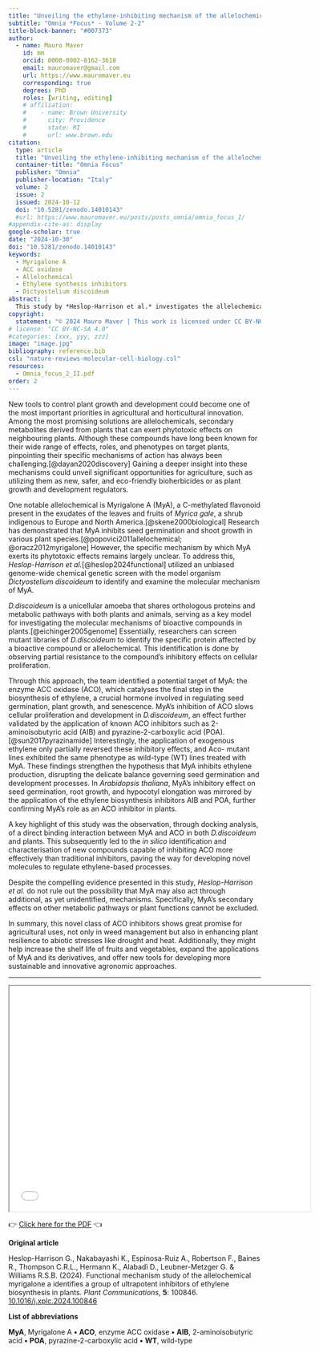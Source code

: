 ```yaml
---
title: "Unveiling the ethylene-inhibiting mechanism of the allelochemical Myrigalone A"
subtitle: "Omnia *Focus* - Volume 2-2"
title-block-banner: "#007373"
author:
  - name: Mauro Maver
    id: mm
    orcid: 0000-0002-8162-3618
    email: mauromaver@gmail.com
    url: https://www.mauromaver.eu
    corresponding: true
    degrees: PhD
    roles: [writing, editing]
    # affiliation: 
    #    - name: Brown University
    #      city: Providence
    #      state: RI
    #      url: www.brown.edu
citation:
  type: article
  title: "Unveiling the ethylene-inhibiting mechanism of the allelochemical Myrigalone A"
  container-title: "Omnia Focus"
  publisher: "Omnia"
  publisher-location: "Italy"
  volume: 2
  issue: 2
  issued: 2024-10-12
  doi: "10.5281/zenodo.14010143"
  #url: https://www.mauromaver.eu/posts/posts_omnia/omnia_focus_I/
#appendix-cite-as: display
google-scholar: true
date: "2024-10-30"
doi: "10.5281/zenodo.14010143"
keywords:
  - Myrigalone A
  - ACC oxidase
  - Allelochemical
  - Ethylene synthesis inhibitors
  - Dictyostelium discoideum
abstract: |
  This study by *Heslop-Harrison et al.* investigates the allelochemical Myrigalone A and its potential as an ACC oxidase inhibitor, which disrupts ethylene biosynthesis and affects seed germination and plant development. The findings highlight MyA's promise for agricultural applications, including weed control and stress resilience, with broader implications for sustainable farming practices.
copyright:
  statement: "© 2024 Mauro Maver | This work is licensed under CC BY-NC-SA 4.0"
# license: "CC BY-NC-SA 4.0"
#categories: [xxx, yyy, zzz]
image: "image.jpg"
bibliography: reference.bib
csl: "nature-reviews-molecular-cell-biology.csl"
resources: 
  - Omnia_focus_2_II.pdf
order: 2
---
```


::: drop-cap
New tools to control plant growth and development could become one of the most important priorities in agricultural and horticultural innovation. Among the most promising solutions are allelochemicals, secondary metabolites derived from plants that can exert phytotoxic effects on neighbouring plants. Although these compounds have long been known for their wide range of effects, roles, and phenotypes on target plants, pinpointing their specific mechanisms of action has always been challenging.[@dayan2020discovery] Gaining a deeper insight into these mechanisms could unveil significant opportunities for agriculture, such as utilizing them as new, safer, and eco-friendly bioherbicides or as plant growth and development regulators.
:::

One notable allelochemical is Myrigalone A (MyA), a C-methylated flavonoid present in the exudates of the leaves and fruits of *Myrica gale*, a shrub indigenous to Europe and North America.[@skene2000biological] Research has demonstrated that MyA inhibits seed germination and shoot growth in various plant species.[@popovici2011allelochemical; @oracz2012myrigalone] However, the specific mechanism by which MyA exerts its phytotoxic effects remains largely unclear. To address this, *Heslop-Harrison et al.*[@heslop2024functional] utilized an unbiased genome-wide chemical genetic screen with the model organism *Dictyostelium discoideum* to identify and examine the molecular mechanism of MyA.

*D.discoideum* is a unicellular amoeba that shares orthologous proteins and metabolic pathways with both plants and animals, serving as a key model for investigating the molecular mechanisms of bioactive compounds in plants.[@eichinger2005genome] Essentially, researchers can screen mutant libraries of *D.discoideum* to identify the specific protein affected by a bioactive compound or allelochemical. This identification is done by observing partial resistance to the compound's inhibitory effects on cellular proliferation.

Through this approach, the team identified a potential target of MyA: the enzyme ACC oxidase (ACO), which catalyses the final step in the biosynthesis of ethylene, a crucial hormone involved in regulating seed germination, plant growth, and senescence. MyA’s inhibition of ACO slows cellular proliferation and development in *D.discoideum*, an effect further validated by the application of known ACO inhibitors such as 2-aminoisobutyric acid (AIB) and pyrazine-2-carboxylic acid (POA).[@sun2017pyrazinamide] Interestingly, the application of exogenous ethylene only partially reversed these inhibitory effects, and Aco- mutant lines exhibited the same phenotype as wild-type (WT) lines treated with MyA. These findings strengthen the hypothesis that MyA inhibits ethylene production, disrupting the delicate balance governing seed germination and development processes. In *Arabidopsis thaliana*, MyA's inhibitory effect on seed germination, root growth, and hypocotyl elongation was mirrored by the application of the ethylene biosynthesis inhibitors AIB and POA, further confirming MyA’s role as an ACO inhibitor in plants.

A key highlight of this study was the observation, through docking analysis, of a direct binding interaction between MyA and ACO in both *D.discoideum* and plants. This subsequently led to the *in silico* identification and characterisation of new compounds capable of inhibiting ACO more effectively than traditional inhibitors, paving the way for developing novel molecules to regulate ethylene-based processes.

Despite the compelling evidence presented in this study, *Heslop-Harrison et al.* do not rule out the possibility that MyA may also act through additional, as yet unidentified, mechanisms. Specifically, MyA’s secondary effects on other metabolic pathways or plant functions cannot be excluded.

In summary, this novel class of ACO inhibitors shows great promise for agricultural uses, not only in weed management but also in enhancing plant resilience to abiotic stresses like drought and heat. Additionally, they might help increase the shelf life of fruits and vegetables, expand the applications of MyA and its derivatives, and offer new tools for developing more sustainable and innovative agronomic approaches.

------------------------------------------------------------------------

::: {style="text-align: center"}
<iframe width="600" height="450" src="Omnia_focus_2_II.pdf">

</iframe>
:::

::: PDF
👉 [Click here for the PDF](Omnia_focus_2_II.pdf "Here you can download the PDF version") 👈
:::

::: {.callout-note appearance="minimal"}
**Original article**

Heslop-Harrison G., Nakabayashi K., Espinosa-Ruiz A., Robertson F., Baines R., Thompson C.R.L., Hermann K., Alabadì D., Leubner-Metzger G. & Williams R.S.B. (2024). Functional mechanism study of the allelochemical myrigalone a identifies a group of ultrapotent inhibitors of ethylene biosynthesis in plants. *Plant Communications*, **5**: 100846. [10.1016/j.xplc.2024.100846](https://doi.org/10.1016/j.xplc.2024.100846)

**List of abbreviations**

**MyA**, Myrigalone A **•** **ACO**, enzyme ACC oxidase **•** **AIB**, 2-aminoisobutyric acid **•** **POA**, pyrazine-2-carboxylic acid **•** **WT**, wild-type
:::
